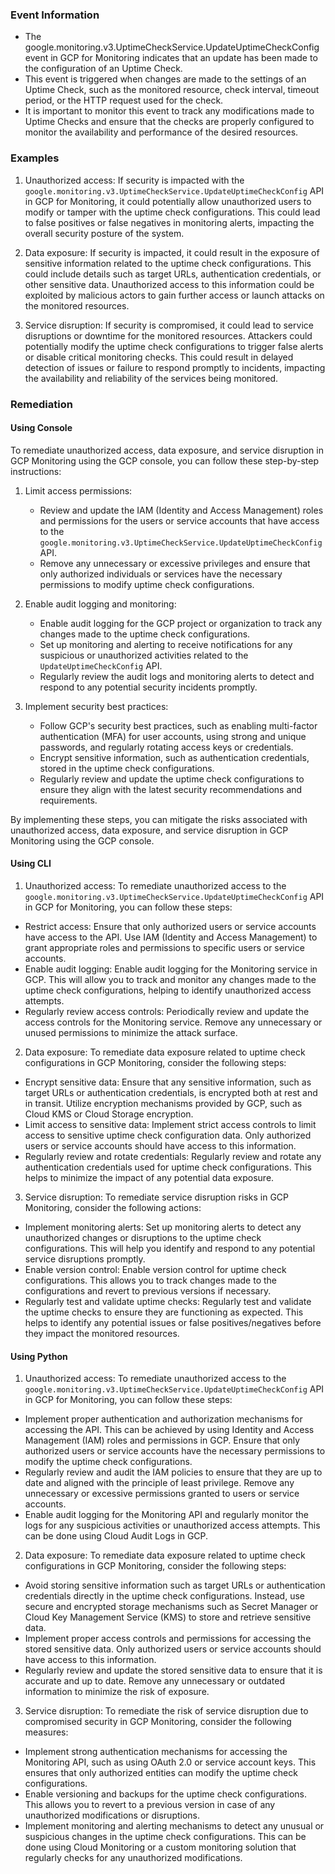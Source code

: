 
### Event Information

- The google.monitoring.v3.UptimeCheckService.UpdateUptimeCheckConfig event in GCP for Monitoring indicates that an update has been made to the configuration of an Uptime Check.
- This event is triggered when changes are made to the settings of an Uptime Check, such as the monitored resource, check interval, timeout period, or the HTTP request used for the check.
- It is important to monitor this event to track any modifications made to Uptime Checks and ensure that the checks are properly configured to monitor the availability and performance of the desired resources.


### Examples

1. Unauthorized access: If security is impacted with the `google.monitoring.v3.UptimeCheckService.UpdateUptimeCheckConfig` API in GCP for Monitoring, it could potentially allow unauthorized users to modify or tamper with the uptime check configurations. This could lead to false positives or false negatives in monitoring alerts, impacting the overall security posture of the system.

2. Data exposure: If security is impacted, it could result in the exposure of sensitive information related to the uptime check configurations. This could include details such as target URLs, authentication credentials, or other sensitive data. Unauthorized access to this information could be exploited by malicious actors to gain further access or launch attacks on the monitored resources.

3. Service disruption: If security is compromised, it could lead to service disruptions or downtime for the monitored resources. Attackers could potentially modify the uptime check configurations to trigger false alerts or disable critical monitoring checks. This could result in delayed detection of issues or failure to respond promptly to incidents, impacting the availability and reliability of the services being monitored.

### Remediation

#### Using Console

To remediate unauthorized access, data exposure, and service disruption in GCP Monitoring using the GCP console, you can follow these step-by-step instructions:

1. Limit access permissions:
   - Review and update the IAM (Identity and Access Management) roles and permissions for the users or service accounts that have access to the `google.monitoring.v3.UptimeCheckService.UpdateUptimeCheckConfig` API.
   - Remove any unnecessary or excessive privileges and ensure that only authorized individuals or services have the necessary permissions to modify uptime check configurations.

2. Enable audit logging and monitoring:
   - Enable audit logging for the GCP project or organization to track any changes made to the uptime check configurations.
   - Set up monitoring and alerting to receive notifications for any suspicious or unauthorized activities related to the `UpdateUptimeCheckConfig` API.
   - Regularly review the audit logs and monitoring alerts to detect and respond to any potential security incidents promptly.

3. Implement security best practices:
   - Follow GCP's security best practices, such as enabling multi-factor authentication (MFA) for user accounts, using strong and unique passwords, and regularly rotating access keys or credentials.
   - Encrypt sensitive information, such as authentication credentials, stored in the uptime check configurations.
   - Regularly review and update the uptime check configurations to ensure they align with the latest security recommendations and requirements.

By implementing these steps, you can mitigate the risks associated with unauthorized access, data exposure, and service disruption in GCP Monitoring using the GCP console.

#### Using CLI

1. Unauthorized access: To remediate unauthorized access to the `google.monitoring.v3.UptimeCheckService.UpdateUptimeCheckConfig` API in GCP for Monitoring, you can follow these steps:

- Restrict access: Ensure that only authorized users or service accounts have access to the API. Use IAM (Identity and Access Management) to grant appropriate roles and permissions to specific users or service accounts.
- Enable audit logging: Enable audit logging for the Monitoring service in GCP. This will allow you to track and monitor any changes made to the uptime check configurations, helping to identify unauthorized access attempts.
- Regularly review access controls: Periodically review and update the access controls for the Monitoring service. Remove any unnecessary or unused permissions to minimize the attack surface.

2. Data exposure: To remediate data exposure related to uptime check configurations in GCP Monitoring, consider the following steps:

- Encrypt sensitive data: Ensure that any sensitive information, such as target URLs or authentication credentials, is encrypted both at rest and in transit. Utilize encryption mechanisms provided by GCP, such as Cloud KMS or Cloud Storage encryption.
- Limit access to sensitive data: Implement strict access controls to limit access to sensitive uptime check configuration data. Only authorized users or service accounts should have access to this information.
- Regularly review and rotate credentials: Regularly review and rotate any authentication credentials used for uptime check configurations. This helps to minimize the impact of any potential data exposure.

3. Service disruption: To remediate service disruption risks in GCP Monitoring, consider the following actions:

- Implement monitoring alerts: Set up monitoring alerts to detect any unauthorized changes or disruptions to the uptime check configurations. This will help you identify and respond to any potential service disruptions promptly.
- Enable version control: Enable version control for uptime check configurations. This allows you to track changes made to the configurations and revert to previous versions if necessary.
- Regularly test and validate uptime checks: Regularly test and validate the uptime checks to ensure they are functioning as expected. This helps to identify any potential issues or false positives/negatives before they impact the monitored resources.

#### Using Python

1. Unauthorized access: To remediate unauthorized access to the `google.monitoring.v3.UptimeCheckService.UpdateUptimeCheckConfig` API in GCP for Monitoring, you can follow these steps:

- Implement proper authentication and authorization mechanisms for accessing the API. This can be achieved by using Identity and Access Management (IAM) roles and permissions in GCP. Ensure that only authorized users or service accounts have the necessary permissions to modify the uptime check configurations.
- Regularly review and audit the IAM policies to ensure that they are up to date and aligned with the principle of least privilege. Remove any unnecessary or excessive permissions granted to users or service accounts.
- Enable audit logging for the Monitoring API and regularly monitor the logs for any suspicious activities or unauthorized access attempts. This can be done using Cloud Audit Logs in GCP.

2. Data exposure: To remediate data exposure related to uptime check configurations in GCP Monitoring, consider the following steps:

- Avoid storing sensitive information such as target URLs or authentication credentials directly in the uptime check configurations. Instead, use secure and encrypted storage mechanisms such as Secret Manager or Cloud Key Management Service (KMS) to store and retrieve sensitive data.
- Implement proper access controls and permissions for accessing the stored sensitive data. Only authorized users or service accounts should have access to this information.
- Regularly review and update the stored sensitive data to ensure that it is accurate and up to date. Remove any unnecessary or outdated information to minimize the risk of exposure.

3. Service disruption: To remediate the risk of service disruption due to compromised security in GCP Monitoring, consider the following measures:

- Implement strong authentication mechanisms for accessing the Monitoring API, such as using OAuth 2.0 or service account keys. This ensures that only authorized entities can modify the uptime check configurations.
- Enable versioning and backups for the uptime check configurations. This allows you to revert to a previous version in case of any unauthorized modifications or disruptions.
- Implement monitoring and alerting mechanisms to detect any unusual or suspicious changes in the uptime check configurations. This can be done using Cloud Monitoring or a custom monitoring solution that regularly checks for any unauthorized modifications.

